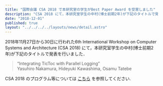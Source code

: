 ```yaml
---
title: "国際会議 CSA 2018 で本研究室の学生がBest Paper Award を受賞しました"
description: "CSA 2018 にて，本研究室学生の中村(博士前期2年)が下記のタイトルで発表を行いました．"
date: "2018-12-01"
published: true
layout: "../../../../layouts/news/detail.astro"
---
```


2018年11月27日から30日に行われた6th International Workshop on Computer Systems and Architecture (CSA 2018) にて，本研究室学生の中村(博士前期2年)が下記のタイトルで発表を行いました．

> “Integrating TicToc with Parallel Logging”  
> Yasuhiro Nakamura, Hideyuki Kawashima, Osamu Tatebe

CSA 2018 のプログラム等については [こちら](https://is-candar.org/doku.php?id=csa18) を参照してください.
